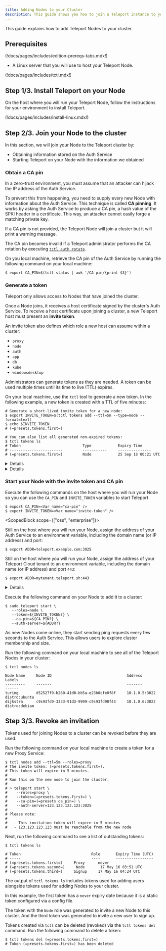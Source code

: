 ```yaml
---
title: Adding Nodes to your Cluster
description: This guide shows you how to join a Teleport instance to your cluster in order to proxy access to resources in your infrastructure.
---
```


This guide explains how to add Teleport Nodes to your cluster.

## Prerequisites

(!docs/pages/includes/edition-prereqs-tabs.mdx!)

- A Linux server that you will use to host your Teleport Node.

(!docs/pages/includes/tctl.mdx!)

## Step 1/3. Install Teleport on your Node

On the host where you will run your Teleport Node, follow the instructions for
your environment to install Teleport.

(!docs/pages/includes/install-linux.mdx!)

## Step 2/3. Join your Node to the cluster

In this section, we will join your Node to the Teleport cluster by:

- Obtaining information stored on the Auth Service
- Starting Teleport on your Node with the information we obtained

### Obtain a CA pin

In a zero-trust environment, you must assume that an attacker can hijack the IP
address of the Auth Service.

To prevent this from happening, you need to supply every new Node with
information about the Auth Service. This technique is called **CA pinning**. It
works by asking the Auth Service to produce a CA pin, a hash value of the SPKI
header in a certificate. This way, an attacker cannot easily forge a matching
private key.

If a CA pin is not provided, the Teleport Node will join a cluster but it will
print a warning message.

<Notice type="warning">

The CA pin becomes invalid if a Teleport administrator performs the CA rotation
by executing [`tctl auth rotate`](../../reference/cli/tctl.mdx#tctl-auth-rotate).
    
</Notice>

On you local machine, retrieve the CA pin of the Auth Service <ScopedBlock
scope="cloud"> by running the following command on your local
machine</ScopedBlock>:

```code
$ export CA_PIN=$(tctl status | awk '/CA pin/{print $3}')
```

### Generate a token

Teleport only allows access to Nodes that have joined the cluster.

Once a Node joins, it receives a host certificate signed by the cluster's
Auth Service. To receive a host certificate upon joining a cluster, a new
Teleport host must present an **invite token**.

An invite token also defines which role a new host can assume within a cluster:

- `proxy`
- `node`
- `auth`
- `app`
- `db`
- `kube`
- `windowsdesktop`

Administrators can generate tokens as they are needed. A token can be used
multiple times until its time to live (TTL) expires.

On your local machine, use the `tctl` tool to generate a new token. In the
following example, a new token is created with a TTL of five minutes:

```code
# Generate a short-lived invite token for a new node:
$ export INVITE_TOKEN=$(tctl tokens add --ttl=5m --type=node --format=text)
$ echo $INVITE_TOKEN
# (=presets.tokens.first=)

# You can also list all generated non-expired tokens:
$ tctl tokens ls
# Token                            Type            Expiry Time
# ------------------------         -----------     ---------------
# (=presets.tokens.first=)         Node            25 Sep 18 00:21 UTC
```

<Details title="Provide your own token value">

Rather than automatically generating a token, you can create one with a known
value by using the `--token` flag:

```code
$ tctl nodes add --ttl=5m --roles=node,proxy --token=secret-value
# The invite token: secret-value
```

The value of `--token` should be cryptographically secure. For example, you can
create an SHA256 hash to reduce the risk that a malicious actor will produce
a token with the same value as yours:

```code
$ head -n 1 /dev/random | sha256sum
```

</Details>

<Details scope={["oss","enterprise"]} title="An insecure alternative: static tokens" scopeOnly={false} opened>
<Admonition type="warning">
Use short-lived tokens instead of long-lived static tokens.
Static tokens are easier to steal, guess, and leak.
</Admonition>

Static tokens are defined ahead of time by an administrator and stored in the
auth server's config file:

```yaml
# Config section in `/etc/teleport.yaml` file for the auth server
auth_service:
    enabled: true
    tokens:
    # This static token allows new hosts to join the cluster as "proxy" or "node"
    - "proxy,node:secret-token-value"
    # A token can also be stored in a file. In this example the token for adding
    # new auth servers are stored in /path/to/tokenfile
    - "auth:/path/to/tokenfile"
```
</Details>

### Start your Node with the invite token and CA pin

Execute the following commands on the host where you will run your Node so you
can use the `CA_PIN` and `INVITE_TOKEN` variables to start Teleport.

```code
$ export CA_PIN=<Var name="ca-pin" />
$ export INVITE_TOKEN=<Var name="invite-token" />
```

<ScopedBlock scope={["oss", "enterprise"]}>

Still on the host where you will run your Node, assign the address of your Auth
Service to an environment variable, including the domain name (or IP address)
and port:

```code
$ export ADDR=teleport.example.com:3025
```

</ScopedBlock>
<ScopedBlock scope={["cloud"]}>

Still on the host where you will run your Node, assign the address of your
Teleport Cloud tenant to an environment variable, including the domain name (or
IP address) and port `443`:

```code
$ export ADDR=mytenant.teleport.sh:443
```

</ScopedBlock>

<Details title="Alternative: Connect to the Proxy Service via Teleport Node Tunneling" scope={["oss", "enterprise"]} scopeOnly opened={false}>

If you plan to use Teleport Node Tunneling, which we will explain below, set
`ADDR` to the domain name (or IP address) and `web_listen_addr` port of your
Teleport Proxy Service.

Teleport Node Tunneling lets you add a remote Node to an existing Teleport
Cluster through a reverse tunnel. This is useful when the Auth Service is
inaccessible from the network where the Node is running, e.g., for IoT
applications.

<Notice type="note">

We recommend setting up a [Trusted Cluster](../admin/trustedclusters.mdx) if you
have workloads split across different networks or clouds.

</Notice>

Using the ports in Teleport's default configuration, the Node needs to be able
to talk to ports `3080` and `3024` on the Proxy Service. Port `3080` is used to
initially fetch the credentials (SSH and TLS certificates) and for discovering
the reverse tunnel. Port `3024 `is used to establish a connection to the Auth
Service through the Proxy.

For those using ACME, port `443` is also required. 

To enable multiplexing so only one port is used, simply set the
`tunnel_listen_addr` to the same value as `web_listen_addr` within the
`proxy_service` section of your configuration file. Teleport will automatically
recognize that the Proxy Service is using the same port for both addresses and
enable multiplexing.

If your log setting is set to DEBUG, you will see multiplexing enabled in the
server log.

```txt
DEBU [PROC:1]    Setup Proxy: Reverse tunnel proxy and web proxy listen on the same port, multiplexing is on. service/service.go:1944
```

<Admonition
  type="tip"
  title="Load Balancers"
>

  The setup above also works even if the cluster uses multiple Proxy Service
  instances behind a load balancer (LB) or a DNS entry with multiple values. In
  this case, the Node establishes a tunnel to every proxy.
  
  This requires that an LB
  uses a round-robin or a similar balancing algorithm. Do not use sticky load balancing algorithms (a.k.a. "session affinity") with Teleport Proxy Service instances.
</Admonition>

</Details>

Execute the following command on your Node to add it to a cluster:

```code
$ sudo teleport start \
   --roles=node \
   --token=${INVITE_TOKEN?} \
   --ca-pin=${CA_PIN?} \
   --auth-server=${ADDR?}
```

As new Nodes come online, they start sending ping requests every few seconds to
the Auth Service. This allows users to explore cluster membership and size.

Run the following command on your local machine to see all of the Teleport Nodes
in your cluster:

```code
$ tctl nodes ls

Node Name     Node ID                                  Address            Labels
---------     -------                                  -------            ------
turing        d52527f9-b260-41d0-bb5a-e23b0cfe0f8f     10.1.0.5:3022      distro:ubuntu
dijkstra      c9s93fd9-3333-91d3-9999-c9s93fd98f43     10.1.0.6:3022      distro:debian
```

## Step 3/3. Revoke an invitation

Tokens used for joining Nodes to a cluster can be revoked before they are used.

Run the following command on your local machine to create a token for a new
Proxy Service:

```code
$ tctl nodes add --ttl=5m --roles=proxy 
# The invite token: (=presets.tokens.first=).
# This token will expire in 5 minutes.
# 
# Run this on the new node to join the cluster:
# 
# > teleport start \
#    --roles=proxy \
#    --token=(=presets.tokens.first=) \
#    --ca-pin=(=presets.ca_pin=) \
#    --auth-server=123.123.123.123:3025
# 
# Please note:
# 
#   - This invitation token will expire in 5 minutes
#   - 123.123.123.123 must be reachable from the new node
```

Next, run the following command to see a list of outstanding tokens:

```
$ tctl tokens ls

# Token                                Role       Expiry Time (UTC)
# -----                                ----       -----------------
# (=presets.tokens.first=)     Proxy      never
# (=presets.tokens.second=)     Node       17 May 16 03:51 UTC
# (=presets.tokens.third=)     Signup     17 May 16 04:24 UTC
```

<Admonition type="tip" title="Signup tokens">

The output of `tctl tokens ls` includes tokens used for adding users alongside
tokens used for adding Nodes to your cluster.

</Admonition>

In this example, the first token has a `never` expiry date because it is a
static token configured via a config file.

The token with the `Node` role was generated to invite a new Node to this
cluster. And the third token was generated to invite a new user to sign up.

Tokens created via `tctl` can be deleted (revoked) via the `tctl tokens del`
command. Run the following command to delete a token:

```code
$ tctl tokens del (=presets.tokens.first=)
# Token (=presets.tokens.first=) has been deleted
```
